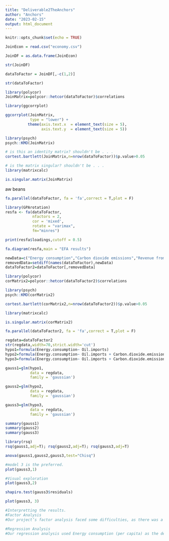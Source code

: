 ```yaml
---
title: "Deliverable2TheAnchors"
author: "Anchors"
date: "2023-02-15"
output: html_document
---
```


```r
knitr::opts_chunk$set(echo = TRUE)
```

```r
JoinEcon = read.csv("economy.csv")

JoinDF = as.data.frame(JoinEcon)
```

```r
str(JoinDF)
```

```r

dataToFactor = JoinDF[,-c(1,2)]

str(dataToFactor)
```

```r
library(polycor)
JoinMatrix=polycor::hetcor(dataToFactor)$correlations
```

```r
library(ggcorrplot)

ggcorrplot(JoinMatrix,
           type = "lower") + 
          theme(axis.text.x  = element_text(size = 5),
                axis.text.y  = element_text(size = 5))
```

```r
library(psych)
psych::KMO(JoinMatrix) 
```
```r
# is this an identity matrix? shouldn't be . . .
cortest.bartlett(JoinMatrix,n=nrow(dataToFactor))$p.value>0.05
```
```r
# is the matrix singular? shouldn't be . . .
library(matrixcalc)
```


```r
is.singular.matrix(JoinMatrix)
```
aw beans

```r
fa.parallel(dataToFactor, fa = 'fa',correct = T,plot = F)
```
```r
library(GPArotation)
resfa <- fa(dataToFactor,
            nfactors = 2,
            cor = 'mixed',
            rotate = "varimax",
            fm="minres")
```
```r
print(resfa$loadings,cutoff = 0.5)
```
```r
fa.diagram(resfa,main = "EFA results")
```
```r
newData=c("Energy consumption","Carbon dioxide emissions","Revenue from coal")
removedData=setdiff(names(dataToFactor),newData)
dataToFactor2=dataToFactor[,removedData]
```

```r
library(polycor)
corMatrix2=polycor::hetcor(dataToFactor2)$correlations
```

```r
library(psych)
psych::KMO(corMatrix2) 
```
```r
cortest.bartlett(corMatrix2,n=nrow(dataToFactor2))$p.value>0.05
```

```r
library(matrixcalc)

is.singular.matrix(corMatrix2)
```
```r
fa.parallel(dataToFactor2, fa = 'fa',correct = T,plot = F)
```
```r

regdata=dataToFactor2
str(regdata,width=70,strict.width='cut')
hypo1=formula(Energy.consumption~ Oil.imports)
hypo2=formula(Energy.consumption~ Oil.imports + Carbon.dioxide.emissions)
hypo3=formula(Energy.consumption~ Oil.imports + Carbon.dioxide.emissions + Industrial.production.growth.rate)
```


```r
gauss1=glm(hypo1,
           data = regdata,
           family = 'gaussian')

gauss2=glm(hypo2,
           data = regdata,
           family = 'gaussian')

gauss3=glm(hypo3,
           data = regdata,
           family = 'gaussian')
```


```r
summary(gauss1)
summary(gauss2)
summary(gauss3)
```


```r
library(rsq)
rsq(gauss1,adj=T); rsq(gauss2,adj=T); rsq(gauss3,adj=T)
```
```r
anova(gauss1,gauss2,gauss3,test="Chisq")
```
```r
#model 3 is the preferred.
plot(gauss3,1)

```
```r
#Visual exploration
plot(gauss3,2)
```
```r
shapiro.test(gauss3$residuals)
```
```r
plot(gauss3, 3)
```
```r
#Interpretting the results.
#Factor Analysis
#Our project’s factor analysis faced some difficulties, as there was a high level of positive correlation between all variables. After removing three variables (energy consumption, CO2 emissions, and Revenues from coal), the factor analysis suggested 2 factors, though the data remained singular. 

#Regression Analysis
#Our regression analysis used Energy consumption (per capita) as the dependent variable, with three hypotheses which considered additional independent variables (oil imports, CO2 emissions, and the Industrial growth rate). While all models are strong matches, the third model (hypo 3) is the strongest, showing a strong positive correlation between oil imports, emissions, and industrial growth with overall energy consumption. While not surprising, this tells us that these forms of energy engagement, whether in the form of industrial output or imports, is correlated with per capita increases in energy consumption. ##


```

